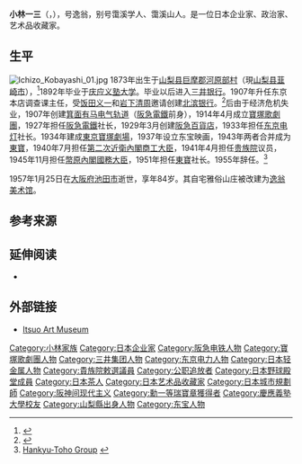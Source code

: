 {{Infobox Officeholder
|honorific-prefix  = 
|name              = 小林 一三
|original_name     = 
|honorific-suffix  = 
|image             =  Ichizo Kobayashi showa.jpg
|imagesize         = 250px
|smallimage        = 
|caption           = 
|order             = 
| office        = {{EOJ}}第1任{{link-ja|戰災復興院|戦災復興院}}總裁
| term_start     = 1945年11月5日
| term_end       = 1946年3月9日
| primeminister  = [[幣原喜重郎|幣原喜重郎]]
| predecessor    = 新創職位
| successor      = 從缺（下任為{{link-ja|阿部美樹志|阿部美樹志}}）
|office2           = {{EOJ}}第21任[[商工省|商工大臣]]
|term_start2       = 1940年7月22日
|term_end2         = 1941年4月4日
|primeminister2   = [[近衛文麿|近衛文麿]]
|predecessor2      = {{link-ja|藤原銀次郎|藤原銀次郎}}
|successor2        =[[河田烈|河田烈]]（代）
| office3     = {{EOJ}}[[貴族院_(日本)|貴族院]]議員
| term_start3    = 1941年4月4日
| term_end3     = 1946年5月14日
|predecessor3   =
|successor3     =
|constituency3 = 敕選議員
| birth_date = {{Birth date|1873|1|3}}
| birth_place = {{EOJ}}[[山梨县|山梨县]][[巨摩郡|巨摩郡]][[河原部村|河原部村]]（現[[韮崎市|韮崎市]]）
| death_date = {{Death date and age|1957|1|25|1873|1|3}}
| death_place = {{JPN}}[[大阪府|大阪府]][[池田市|池田市]]{{link-ja|大廣寺|大広寺}}
|party            = {{link-ja|無所屬俱樂部|無所属倶楽部}}
|spouse           = 小林幸
|parents = 
|children         = {{link-ja|小林富佐雄|小林富佐雄}}（長子）<br>{{link-ja|松岡辰郎|松岡辰郎}}（次子）<br>{{link-ja|小林米三|小林米三}}（三子）<br>吉原留子（長女）<br>鳥井春子（次女）
|relatives          ={{link-ja|田邊七六|田邊七六}}（弟）<br>{{link-ja|田邊宗英|田邊宗英}}（弟）<br>{{link-ja|平賀敏|平賀敏}}（親家）<br>{{link-ja|松岡潤吉|松岡潤吉}}（親家）<br>{{link-ja|伊東二郎丸|伊東二郎丸}}（親家）<br>[[鳥井信治郎|鳥井信治郎]]（親家）<br>{{link-ja|吉原政智|吉原政智}}（女婿）<br>{{link-ja|田邊圀男|田邊圀男}}（姪子）<br>{{link-ja|田邊英藏|田邊英蔵}}（姪子）<br>{{link-ja|松岡功|松岡功}}（孫）<br>{{link-ja|小林公平|小林公平}}（孫女婿）<br>{{link-ja|鳥井信一郎|鳥井信一郎}}（外孫）<br>{{link-ja|田邊篤|田辺篤}}（姪孫）<br>[[松岡修造|松岡修造]]（曾孫）<br>{{link-ja|辻芳樹|辻芳樹}}（曾孫女婿）<br>{{link-ja|小林公一|小林公一}}（曾外孫）<br>{{link-ja|鳥井信宏|鳥井信宏}}（外曾孫）<br>{{link-ja|小林節 (企業家)|小林節 (実業家)|小林節}}（外曾孫女婿）
|religion=
|occupation = [[阪神急行電鐵|阪神急行電鐵]]社長、會長<br>{{link-ja|東京電燈|東京電燈}}副社長、社長<br>[[東宝|東宝]]社長<br>{{link-ja|KOMA STUDIUM|コマ・スタジアム}}社長<br>{{link-ja|日本輕金属|日本軽金属}}社長
|alma_mater       = [[慶應義塾|慶應義塾]]正科（現[[慶應義塾大學|慶應義塾大學]]）
|website          = 
|awards=[[正三位|正三位]]、勳一等[[瑞宝章|瑞宝章]]
}}
'''小林一三'''（{{jpn|j=小林 一三|hg=こばやし いちぞう|rm=Kobayashi Ichizō}}，{{bd|1873年|1月3日|1957年|1月25日|}}），号逸翁，别号霭溪学人、霭溪山人。是一位日本企业家、政治家、艺术品收藏家。

== 生平==
[[File:Ichizo_Kobayashi_01.jpg|thumb]]
1873年出生于[[山梨县|山梨县]][[巨摩郡|巨摩郡]][[河原部村|河原部村]]（現[[山梨县|山梨县]][[韮崎市|韮崎市]]），<ref name=itsuo>{{cite web|url=http://www.itsuo-museum.com/profile/history_itsuo.html|script-title=ja:小林一三年譜|language=ja|publisher=Itsuo Art Museum| archiveurl= https://web.archive.org/web/20091103045040/http://www.itsuo-museum.com/profile/history_itsuo.html|archivedate= November 3, 2009 |accessdate= September 24, 2016}}</ref>1892年毕业于[[庆应义塾大学|庆应义塾大学]]。毕业以后进入[[三井银行|三井银行]]。1907年升任东京本店调查课主任，受[[饭田义一|饭田义一]]和[[岩下清周|岩下清周]]邀请创建[[北滨银行|北滨银行]]。<ref>{{cite web|url=http://kageki.hankyu.co.jp/english/first/kiyoku.html|title=Takarazuka Revue History|access-date=July 24, 2010|url-status=dead|archive-url=https://web.archive.org/web/20101006020355/http://kageki.hankyu.co.jp/english/first/kiyoku.html|archive-date=October 6, 2010|df=}}</ref>后由于经济危机失业，1907年创建[[箕面有马电气轨道|箕面有马电气轨道]]（[[阪急電鐵|阪急電鐵]]前身），1914年4月成立[[寶塚歌劇團|寶塚歌劇團]]，1927年担任[[阪急電鐵|阪急電鐵]]社长，1929年3月创建[[阪急百貨店|阪急百貨店]]，1933年担任[[东京电灯|东京电灯]]社长。1934年建成[[東京寶塚劇場|東京寶塚劇場]]，1937年设立东宝映画，1943年两者合并成为[[東寶|東寶]]，1940年7月担任[[第二次近衛內閣|第二次近衛內閣]][[商工大臣|商工大臣]]，1941年4月担任[[貴族院_(日本)|贵族院]]议员，1945年11月担任[[幣原內閣|幣原內閣]][[國務大臣_(日本)|國務大臣]]，1951年担任[[東寶|東寶]]社长。1955年辞任。<ref>[http://www.hankyu-usa.com/toho.asp Hankyu-Toho Group] {{webarchive|url=https://web.archive.org/web/20070803220021/http://www.hankyu-usa.com/toho.asp |date=August 3, 2007}}</ref>

1957年1月25日在[[大阪府|大阪府]][[池田市|池田市]]逝世，享年84岁。其自宅雅俗山庄被改建为[[逸翁美术馆|逸翁美术馆]]。

== 参考来源==
{{reflist}}

== 延伸阅读 ==
* {{cite web |title=Kobayashi Ichizō: The Visionary Impresario of the Takarazuka Revue |url=https://www.nippon.com/en/views/b03903/kobayashi-ichizo-the-visionary-impresario-of-the-takarazuka-revue.html |website=Nippon.com |access-date=February 17, 2021 |date=June 9, 2014}}

== 外部链接 ==
{{Commons category|Ichizō Kobayashi}}
* [http://www.itsuo-museum.com/ Itsuo Art Museum] {{Wayback|url=http://www.itsuo-museum.com/ |date=20200727123039 }}

{{Authority control}}
{{DEFAULTSORT:Kobayashi Ichizo}}
[[Category:小林家族|Category:小林家族]]
[[Category:日本企业家|Category:日本企业家]]
[[Category:阪急电铁人物|Category:阪急电铁人物]]
[[Category:寶塚歌劇團人物|Category:寶塚歌劇團人物]]
[[Category:三井集团人物|Category:三井集团人物]]
[[Category:东京电力人物|Category:东京电力人物]]
[[Category:日本轻金属人物|Category:日本轻金属人物]]
[[Category:貴族院敕選議員|Category:貴族院敕選議員]]
[[Category:公职追放者|Category:公职追放者]]
[[Category:日本野球殿堂成員|Category:日本野球殿堂成員]]
[[Category:日本茶人|Category:日本茶人]]
[[Category:日本艺术品收藏家|Category:日本艺术品收藏家]]
[[Category:日本城市規劃師|Category:日本城市規劃師]]
[[Category:阪神间现代主义|Category:阪神间现代主义]]
[[Category:勳一等瑞寶章獲得者|Category:勳一等瑞寶章獲得者]]
[[Category:慶應義塾大學校友|Category:慶應義塾大學校友]]
[[Category:山梨縣出身人物|Category:山梨縣出身人物]]
[[Category:东宝人物|Category:东宝人物]]